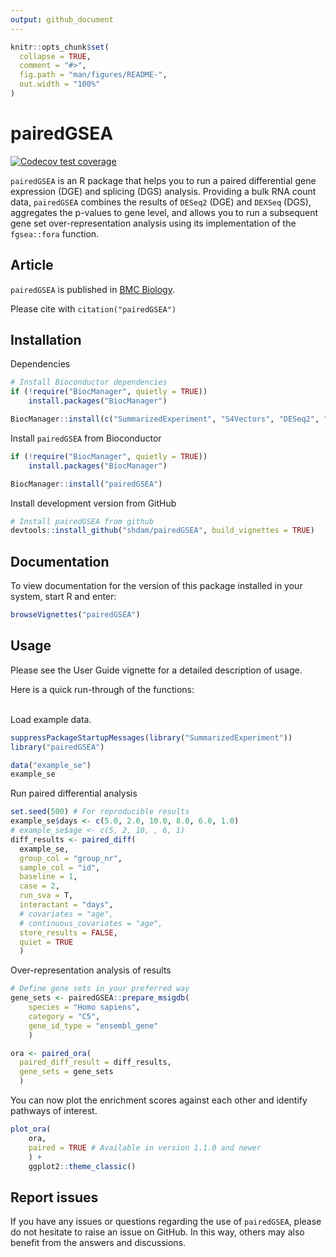 ```yaml
---
output: github_document
---
```


<!-- README.md is generated from README.Rmd. Please edit that file -->

```r
knitr::opts_chunk$set(
  collapse = TRUE,
  comment = "#>",
  fig.path = "man/figures/README-",
  out.width = "100%"
)
```

# pairedGSEA

<!-- badges: start -->
[![Codecov test coverage](https://codecov.io/gh/shdam/pairedGSEA/branch/master/graph/badge.svg)](https://app.codecov.io/gh/shdam/pairedGSEA?branch=master)
<!-- badges: end -->



`pairedGSEA` is an R package that helps you to run a paired differential gene expression (DGE) and splicing (DGS) analysis.
Providing a bulk RNA count data, `pairedGSEA` combines the results of `DESeq2` (DGE) and `DEXSeq` (DGS), aggregates the p-values to gene level, and allows you to run a subsequent gene set over-representation analysis using its implementation of the `fgsea::fora` function. 


## Article

`pairedGSEA` is published in [BMC Biology](https://doi.org/10.1186/s12915-023-01724-w).

Please cite with `citation("pairedGSEA")`

## Installation

Dependencies 
``` r
# Install Bioconductor dependencies
if (!require("BiocManager", quietly = TRUE))
    install.packages("BiocManager")

BiocManager::install(c("SummarizedExperiment", "S4Vectors", "DESeq2", "DEXSeq", "fgsea", "sva", "BiocParallel"))
```

Install `pairedGSEA` from Bioconductor
```r
if (!require("BiocManager", quietly = TRUE))
    install.packages("BiocManager")

BiocManager::install("pairedGSEA")
```

Install development version from GitHub
``` r
# Install pairedGSEA from github
devtools::install_github("shdam/pairedGSEA", build_vignettes = TRUE)
```

## Documentation

To view documentation for the version of this package installed in your system, start R and enter:

```r
browseVignettes("pairedGSEA")
```



## Usage

Please see the User Guide vignette for a detailed description of usage.

Here is a quick run-through of the functions:


<br>
Load example data.
```r
suppressPackageStartupMessages(library("SummarizedExperiment"))
library("pairedGSEA")

data("example_se")
example_se
```

Run paired differential analysis

```r
set.seed(500) # For reproducible results
example_se$days <- c(5.0, 2.0, 10.0, 8.0, 6.0, 1.0)
# example_se$age <- c(5, 2, 10, , 6, 1)
diff_results <- paired_diff(
  example_se,
  group_col = "group_nr",
  sample_col = "id",
  baseline = 1,
  case = 2,
  run_sva = T,
  interactant = "days",
  # covariates = "age",
  # continuous_covariates = "age",
  store_results = FALSE,
  quiet = TRUE
  )
```

Over-representation analysis of results

```r
# Define gene sets in your preferred way
gene_sets <- pairedGSEA::prepare_msigdb(
    species = "Homo sapiens",
    category = "C5",
    gene_id_type = "ensembl_gene"
    )

ora <- paired_ora(
  paired_diff_result = diff_results,
  gene_sets = gene_sets
  )

```

You can now plot the enrichment scores against each other and identify pathways of interest.

```r
plot_ora(
    ora, 
    paired = TRUE # Available in version 1.1.0 and newer
    ) +
    ggplot2::theme_classic()
```


## Report issues

If you have any issues or questions regarding the use of `pairedGSEA`, please do not hesitate to raise an issue on GitHub. In this way, others may also benefit from the answers and discussions.
